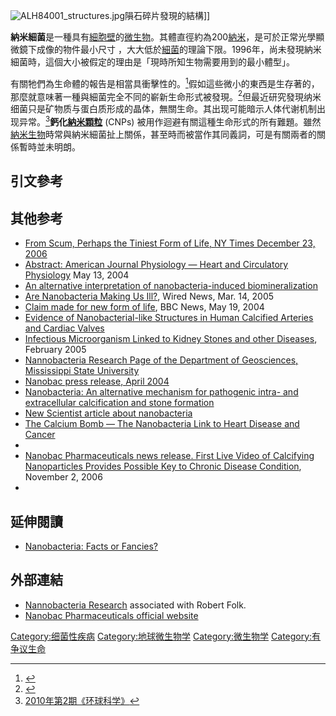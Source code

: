 {{expand english|time=2018-09-01T03:41:03+00:00}}
{{expand|time=2015-02-11T17:06:23+00:00}}
[[File:ALH84001_structures.jpg|thumb]]隕石碎片發現的結構]]

'''納米細菌'''是一種具有[[細胞壁|細胞壁]]的[[微生物|微生物]]。其體直徑約為200[[納米|納米]]，是可於正常光學顯微鏡下成像的物件最小尺寸<!--smallest object: Dark Life, pg 95 -->，大大低於[[細菌|細菌]]的理論下限。1996年，尚未發現納米細菌時，這個大小被假定的理由是「現時所知生物需要用到的最小體型」。<!-- smallest volume: Dark Life, pg 95 -->

有關牠們為生命體的報告是相當具衝擊性的。<ref>{{cite journal |author=Kajander E |title=Nanobacteria--propagating calcifying nanoparticles |journal=Lett Appl Microbiol |volume=42 |issue=6 |pages=549-52 |year=2006 |id=PMID 16706890}}</ref>假如這些微小的東西是生存著的，那麼就意味著一種與細菌完全不同的嶄新生命形式被發現。<ref>{{cite journal |author=Ciftcioglu N, McKay D, Mathew G, Kajander E |title=Nanobacteria: fact or fiction? Characteristics, detection, and medical importance of novel self-replicating, calcifying nanoparticles |journal=J Investig Med |volume=54 |issue=7 |pages=385-94 |year=2006 |id=PMID 17169260}}</ref>但最近研究發現纳米细菌只是矿物质与蛋白质形成的晶体，無關生命。其出现可能暗示人体代谢机制出现异常。<ref>[http://blog.sina.com.cn/s/blog_49a555cb0100g648.html 2010年第2期《环球科学》]</ref>'''鈣化[[納米顆粒|納米顆粒]]''' (CNPs) 被用作迴避有關這種生命形式的所有難題。雖然[[納米生物|納米生物]]時常與納米細菌扯上關係，甚至時而被當作其同義詞，可是有關兩者的關係暫時並未明朗。

== 引文參考 ==
<references/>
== 其他参考 ==
* [http://www.nytimes.com/2006/12/23/science/23microbe.html?hp&ex=1166936400&en=ddbd033a6a93021d&ei=5094&partner=homepage From Scum, Perhaps the Tiniest Form of Life, NY Times December 23, 2006]
* [https://web.archive.org/web/20040619041107/http://ajpheart.physiology.org/cgi/content/abstract/00075.2004v1 Abstract: American Journal Physiology — Heart and Circulatory Physiology] May 13, 2004
* [http://www.pnas.org/cgi/content/full/97/21/11511 An alternative interpretation of nanobacteria-induced biomineralization]
* [http://www.wired.com/news/technology/0,1282,66861,00.html Are Nanobacteria Making Us Ill?], Wired News, Mar. 14, 2005
* [http://news.bbc.co.uk/1/hi/sci/tech/3729487.stm Claim made for new form of life], BBC News, May 19, 2004
* [http://dx.doi.org/10.1152/ajpheart.00075.2004 Evidence of Nanobacterial-like Structures in Human Calcified Arteries and Cardiac Valves]
* [https://web.archive.org/web/20080205020037/http://www.medilexicon.com/medicalnews.php?newsid=20076 Infectious Microorganism Linked to Kidney Stones and other Diseases], February 2005
* [https://web.archive.org/web/20060107205619/http://www.msstate.edu/dept/geosciences/4site/nannobacteria.htm Nannobacteria Research Page of the Department of Geosciences, Mississippi State University]
* [https://web.archive.org/web/20050415132609/http://www.nanobaclabs.com/Newsroom/PressReleases/Article.aspx?shortname=News_2004-04-27 Nanobac press release, April 2004]
* [http://www.pnas.org/cgi/content/full/95/14/8274 Nanobacteria: An alternative mechanism for pathogenic intra- and extracellular calcification and stone formation]
* [http://www.newscientist.com/news/news.jsp?id=ns99995009 New Scientist article about nanobacteria]
* [https://web.archive.org/web/20190921135527/http://www.calcify.com/ The Calcium Bomb — The Nanobacteria Link to Heart Disease and Cancer]
* {{cite book |last=Taylor |first=Michael |title=Dark Life |year=1999 |publisher=Scribner |location=New York, NY |id=ISBN 0-684-84191-6 }}
* [https://web.archive.org/web/20061114203300/http://www.nanobacsciences.com/content/pressreleases/NR%20Nov206%20First%20Live%20Video%20of%20CNPs.pdf Nanobac Pharmaceuticals news release. First Live Video of Calcifying Nanoparticles Provides Possible Key to Chronic Disease Condition], November 2, 2006
* {{cite news | title = 實驗研究認為：“納米細菌”不是生物 | date = 2008-04-28 | url = http://scitech.people.com.cn/BIG5/7172488.html | work = 科技日報 |quote = | accessdate = 2012-01-08}}

== 延伸閱讀 ==
* [http://pathogens.plosjournals.org/perlserv/?request=get-document&doi=10.1371/journal.ppat.0030055 Nanobacteria: Facts or Fancies?]{{dead link|date=2018年1月 |bot=InternetArchiveBot |fix-attempted=yes }}

== 外部連結 ==
* [https://web.archive.org/web/20060107205619/http://www.msstate.edu/dept/geosciences/4site/nannobacteria.htm Nannobacteria Research] associated with Robert Folk.
* [http://www.nanobaclabs.com Nanobac Pharmaceuticals official website]

[[Category:细菌性疾病|Category:细菌性疾病]]
[[Category:地球微生物学|Category:地球微生物学]]
[[Category:微生物学|Category:微生物学]]
[[Category:有争议生命|Category:有争议生命]]